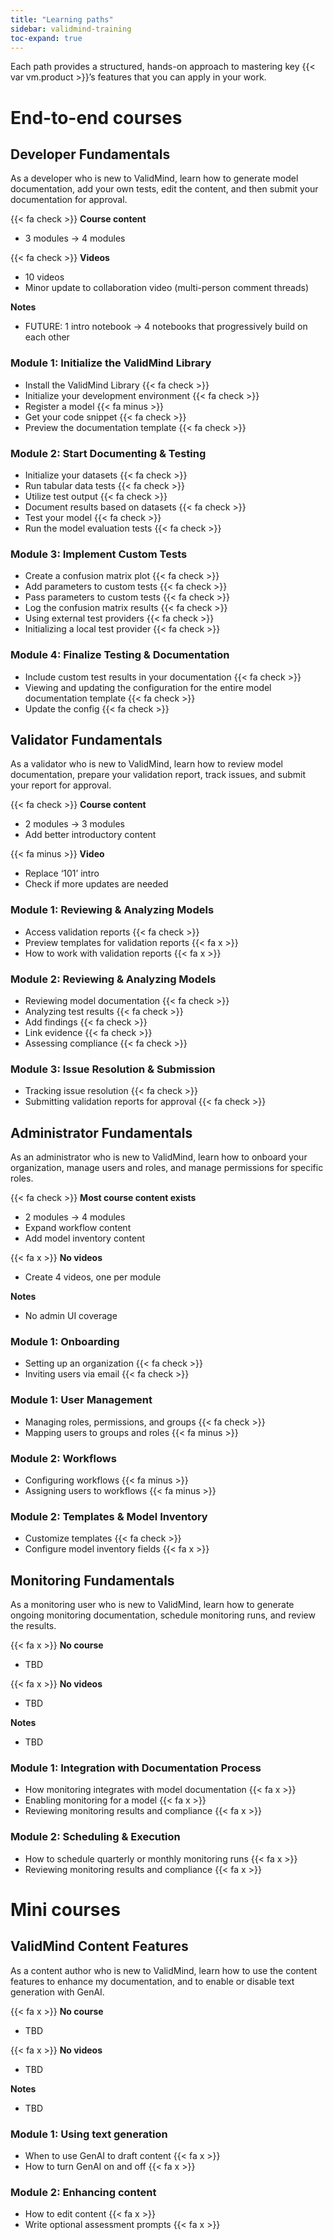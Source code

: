```yaml
---
title: "Learning paths"
sidebar: validmind-training
toc-expand: true
---
```


Each path provides a structured, hands-on approach to mastering key {{< var vm.product >}}’s features that you can apply in your work.

<!-- {{< var vm.product >}} offers role-based learning paths designed to help professionals quickly build the skills they need.  -->

<!-- 
Course descriptions
Table with 
 -->

# End-to-end courses

## Developer Fundamentals

As a developer who is new to ValidMind, learn how to generate model documentation, add your own tests, edit the content, and then submit your documentation for approval.

::: {.attn-yellow}
:::: {.flex .flex-wrap .justify-around}

::: {.w-30-ns}
{{< fa check >}} **Course content**

   - 3 modules -> 4 modules
:::

::: {.w-30-ns}
{{< fa check >}} **Videos **

- 10 videos
- Minor update to collaboration video (multi-person comment threads)
:::

::: {.w-30-ns .pl4 .bl}
**Notes**

- FUTURE: 1 intro notebook -> 4 notebooks that progressively build on each other
:::

::::
:::

:::: {.flex .flex-wrap .justify-around}

::: {.w-50-ns}
### Module 1: Initialize the ValidMind Library

- Install the ValidMind Library {{< fa check >}}
- Initialize your development environment {{< fa check >}}
- Register a model {{< fa minus >}}
- Get your code snippet {{< fa check >}}
- Preview the documentation template {{< fa check >}}
:::

::: {.w-50-ns}
### Module 2: Start Documenting & Testing

- Initialize your datasets {{< fa check >}}
- Run tabular data tests {{< fa check >}} 
- Utilize test output {{< fa check >}}
- Document results based on datasets {{< fa check >}}
- Test your model {{< fa check >}}
<!-- - Initialize model evaluation objects and assigning predictions  -->
- Run the model evaluation tests {{< fa check >}}
:::

::::

:::: {.flex .flex-wrap .justify-around}

::: {.w-50-ns}
### Module 3: Implement Custom Tests

- Create a confusion matrix plot {{< fa check >}}
- Add parameters to custom tests {{< fa check >}}
- Pass parameters to custom tests {{< fa check >}}
- Log the confusion matrix results {{< fa check >}}
- Using external test providers {{< fa check >}}
- Initializing a local test provider {{< fa check >}}
:::

::: {.w-50-ns}
### Module 4: Finalize Testing & Documentation

- Include custom test results in your documentation {{< fa check >}}
- Viewing and updating the configuration for the entire model documentation template {{< fa check >}}
- Update the config {{< fa check >}}
:::

::::

## Validator Fundamentals

As a validator who is new to ValidMind, learn how to review model documentation, prepare your validation report, track issues, and submit your report for approval.

::: {.attn-yellow}


:::: {.flex .flex-wrap .justify-around}

::: {.w-30-ns}
{{< fa check >}} **Course content**

   - 2 modules -> 3 modules
   - Add better introductory content
:::

::: {.w-30-ns}
{{< fa minus >}} **Video** 

   - Replace '101' intro
   - Check if more updates are needed
:::

::: {.w-30-ns}
<!-- **Notes**

- TBD -->
:::

::::
:::

:::: {.flex .flex-wrap .justify-around}

::: {.w-50-ns}
### Module 1: Reviewing & Analyzing Models 

- Access validation reports {{< fa check >}}
- Preview templates for validation reports {{< fa x >}}
- How to work with validation reports {{< fa x >}}
:::

::: {.w-50-ns}
### Module 2: Reviewing & Analyzing Models 

- Reviewing model documentation {{< fa check >}}
- Analyzing test results {{< fa check >}}
- Add findings {{< fa check >}}
- Link evidence {{< fa check >}}
- Assessing compliance {{< fa check >}}
:::

::::

:::: {.flex .flex-wrap .justify-around}

::: {.w-50-ns}
### Module 3: Issue Resolution & Submission

- Tracking issue resolution {{< fa check >}}
- Submitting validation reports for approval {{< fa check >}}
:::

::: {.w-50-ns}

:::

::::

## Administrator Fundamentals

As an administrator who is new to ValidMind, learn how to onboard your organization, manage users and roles, and manage permissions for specific roles.

::: {.attn-orange}

:::: {.flex .flex-wrap .justify-around}

::: {.w-30-ns}
{{< fa check >}} **Most course content exists**

   - 2 modules -> 4 modules
   - Expand workflow content
   - Add model inventory content

:::

::: {.w-30-ns}
{{< fa x >}} **No videos**

   - Create 4 videos, one per module
:::

::: {.w-30-ns .pl4 .bl}
**Notes**

- No admin UI coverage
:::

::::

:::

:::: {.flex .flex-wrap .justify-around}

::: {.w-50-ns}
### Module 1: Onboarding

- Setting up an organization {{< fa check >}}
- Inviting users via email {{< fa check >}}
:::

::: {.w-50-ns}
### Module 1: User Management

- Managing roles, permissions, and groups {{< fa check >}}
- Mapping users to groups and roles {{< fa minus >}}
:::

::::

:::: {.flex .flex-wrap .justify-around}

::: {.w-50-ns}
### Module 2: Workflows

- Configuring workflows {{< fa minus >}}
- Assigning users to workflows {{< fa minus >}}
:::

::: {.w-50-ns}
### Module 2: Templates & Model Inventory

- Customize templates {{< fa check >}}
- Configure model inventory fields {{< fa x >}}
:::

::::

## Monitoring Fundamentals

As a monitoring user who is new to ValidMind, learn how to generate ongoing monitoring documentation, schedule monitoring runs, and review the results.

::: {.attn-red}
:::: {.flex .flex-wrap .justify-around}

::: {.w-30-ns}
{{< fa x >}} **No course**

- TBD
:::

::: {.w-30-ns}
{{< fa x >}} **No videos**

- TBD
:::

::: {.w-30-ns .pl4 .bl}
**Notes**

- TBD
:::

::::
:::

:::: {.flex .flex-wrap .justify-around}

::: {.w-50-ns}
### Module 1: Integration with Documentation Process

- How monitoring integrates with model documentation {{< fa x >}}
- Enabling monitoring for a model {{< fa x >}}
- Reviewing monitoring results and compliance {{< fa x >}}

:::

::: {.w-50-ns}
### Module 2: Scheduling & Execution

- How to schedule quarterly or monthly monitoring runs {{< fa x >}}
- Reviewing monitoring results and compliance {{< fa x >}}
:::

::::

# Mini courses

## ValidMind Content Features

As a content author who is new to ValidMind, learn how to use the content features to enhance my documentation, and to enable or disable text generation with GenAI.

::: {.attn-red}

:::: {.flex .flex-wrap .justify-around}

::: {.w-30-ns}
{{< fa x >}} **No course**

- TBD
:::

::: {.w-30-ns}
{{< fa x >}} **No videos**

- TBD
:::

::: {.w-30-ns .pl4 .bl}
**Notes**

- TBD
:::

::::
:::

:::: {.flex .flex-wrap .justify-around}

::: {.w-50-ns}
### Module 1: Using text generation

- When to use GenAI to draft content {{< fa x >}}
- How to turn GenAI on and off {{< fa x >}}
::: 

::: {.w-50-ns}
### Module 2: Enhancing content

- How to edit content {{< fa x >}}
- Write optional assessment prompts {{< fa x >}}
:::

::::


